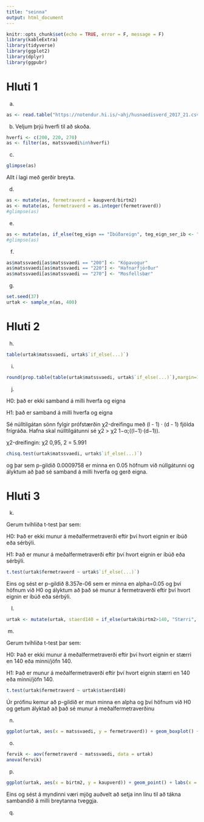 ```yaml
---
title: "seinna"
output: html_document
---
```


```r
knitr::opts_chunk$set(echo = TRUE, error = F, message = F)
library(kableExtra)
library(tidyverse)
library(ggplot2)
library(dplyr)
library(ggpubr)
```

# Hluti 1

a)
```r
as <- read.table("https://notendur.hi.is/~ahj/husnaedisverd_2017_21.csv", sep = ";", header = T, encoding = "UTF-8", stringsAsFactors = T )
```

b)
Veljum þrjú hverfi til að skoða.

```r
hverfi <- c(200, 220, 270)
as <- filter(as, matssvaedi%in%hverfi)
```

c)
```r
glimpse(as)
```
Allt í lagi með gerðir breyta.

d)
```r
as <- mutate(as, fermetraverd = kaupverd/birtm2)
as <- mutate(as, fermetraverd = as.integer(fermetraverd))
#glimpse(as)
```

e)
```r
as <- mutate(as, if_else(teg_eign == "Íbúðareign", teg_eign_ser_ib <- "Íbúð", teg_eign_ser_ib <- "Sérbýli"))
#glimpse(as)
```

f)
```r
as$matssvaedi[as$matssvaedi == "200"] <- "Kópavogur"
as$matssvaedi[as$matssvaedi == "220"] <- "Hafnarfjörður"
as$matssvaedi[as$matssvaedi == "270"] <- "Mosfellsbær"
```

g)
```r
set.seed(37)
urtak <- sample_n(as, 400)
```

# Hluti 2

h)
```r
table(urtak$matssvaedi, urtak$`if_else(...)`)
```

i)
```r
round(prop.table(table(urtak$matssvaedi, urtak$`if_else(...)`),margin=1)*100,1)
```

j)

H0: það er ekki samband á milli hverfa og eigna

H1: það er samband á milli hverfa og eigna

Sé núlltilgátan sönn fylgir prófstærðin χ2-dreifingu með (l - 1) · (d - 1) fjölda frígráða. Hafna skal núlltilgátunni sé χ2 > χ2 1−α;((l−1)·(d−1)).

χ2-dreifingin: χ2 0,95, 2 = 5.991

```r
chisq.test(urtak$matssvaedi, urtak$`if_else(...)`)

```

og þar sem p-gildið 0.0009758 er minna en 0.05 höfnum við núllgátunni og ályktum að það sé samband á milli hverfa og gerð eigna. 

# Hluti 3

k)

Gerum tvíhliða t-test þar sem:

H0: Það er ekki munur á meðalfermetraverði eftir því hvort eignin er íbúð eða sérbýli.

H1: Það er munur á meðalfermetraverði eftir því hvort eignin er íbúð eða sérbýli.


```r
t.test(urtak$fermetraverd ~ urtak$`if_else(...)`)
```
Eins og sést er p-gildið 8.357e-06 sem er minna en alpha=0.05 og því höfnum við H0 og ályktum að það sé munur á fermetraverði eftir því hvort eignin er íbúð eða sérbýli.

l)

```r
urtak <- mutate(urtak, staerd140 = if_else(urtak$birtm2>140, "Stærri", "Minni"))
```

m)

Gerum tvíhliða t-test þar sem:

H0: Það er ekki munur á meðalfermetraverði eftir því hvort eignin er stærri en 140 eða minni/jöfn 140.

H1: Það er munur á meðalfermetraverði eftir því hvort eignin stærri en 140 eða minni/jöfn 140.

```r
t.test(urtak$fermetraverd ~ urtak$staerd140)
```
Úr prófinu kemur að p-gildið er mun minna en alpha og því höfnum við H0 og getum ályktað að það sé munur á meðalfermetraverðinu


n)

```r
ggplot(urtak, aes(x = matssvaedi, y = fermetraverd)) + geom_boxplot() + labs(x = "Hverfi", y = "Matssvæði")

```

o)

```r
fervik <- aov(fermetraverd ~ matssvaedi, data = urtak)
anova(fervik)
```


p)

```r
ggplot(urtak, aes(x = birtm2, y = kaupverd)) + geom_point() + labs(x = "Fermetrar", y = "Kaupverð")

```
Eins og sést á myndinni væri mjög auðvelt að setja inn línu til að tákna sambandið á milli breytanna tveggja.


q)

```r

```

